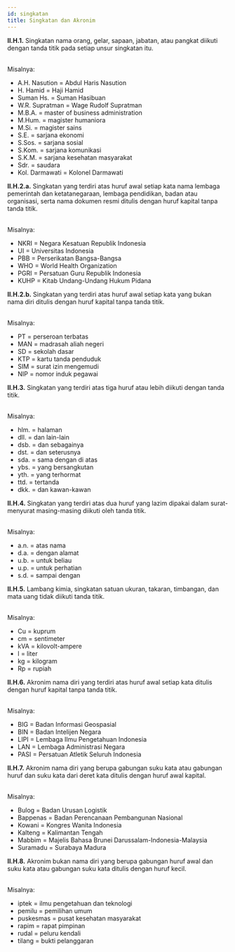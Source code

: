 ```yaml
---
id: singkatan
title: Singkatan dan Akronim
---
```


<div style={{ padding: '20px', color: 'black', backgroundColor: '#dbfaf4' }}>
<b>II.H.1.</b> Singkatan nama orang, gelar, sapaan, jabatan, atau pangkat diikuti dengan tanda titik pada setiap unsur singkatan itu.
</div>
<br />

Misalnya:

- A.H. Nasution = Abdul Haris Nasution
- H. Hamid = Haji Hamid
- Suman Hs. = Suman Hasibuan
- W.R. Supratman = Wage Rudolf Supratman
- M.B.A. = master of business administration
- M.Hum. = magister humaniora
- M.Si. = magister sains
- S.E. = sarjana ekonomi
- S.Sos. = sarjana sosial
- S.Kom. = sarjana komunikasi
- S.K.M. = sarjana kesehatan masyarakat
- Sdr. = saudara
- Kol. Darmawati = Kolonel Darmawati

<div style={{ padding: '20px', color: 'black', backgroundColor: '#dbfaf4' }}>
<b>II.H.2.a.</b> Singkatan yang terdiri atas huruf awal setiap kata nama lembaga pemerintah dan ketatanegaraan, lembaga pendidikan, badan atau organisasi, serta nama dokumen resmi ditulis dengan huruf kapital tanpa tanda titik.
</div>
<br />

Misalnya:

- NKRI = Negara Kesatuan Republik Indonesia
- UI = Universitas Indonesia
- PBB = Perserikatan Bangsa-Bangsa
- WHO = World Health Organization
- PGRI = Persatuan Guru Republik Indonesia
- KUHP = Kitab Undang-Undang Hukum Pidana

<div style={{ padding: '20px', color: 'black', backgroundColor: '#dbfaf4' }}>
<b>II.H.2.b.</b> Singkatan yang terdiri atas huruf awal setiap kata yang bukan nama diri ditulis dengan huruf kapital tanpa tanda titik.
</div>
<br />

Misalnya:

- PT = perseroan terbatas
- MAN = madrasah aliah negeri
- SD = sekolah dasar
- KTP = kartu tanda penduduk
- SIM = surat izin mengemudi
- NIP = nomor induk pegawai

<div style={{ padding: '20px', color: 'black', backgroundColor: '#dbfaf4' }}>
<b>II.H.3.</b> Singkatan yang terdiri atas tiga huruf atau lebih diikuti dengan tanda titik.
</div>
<br />

Misalnya:

- hlm. = halaman
- dll. = dan lain-lain
- dsb. = dan sebagainya
- dst. = dan seterusnya
- sda. = sama dengan di atas
- ybs. = yang bersangkutan
- yth. = yang terhormat
- ttd. = tertanda
- dkk. = dan kawan-kawan

<div style={{ padding: '20px', color: 'black', backgroundColor: '#dbfaf4' }}>
<b>II.H.4.</b> Singkatan yang terdiri atas dua huruf yang lazim dipakai dalam surat-menyurat masing-masing diikuti oleh tanda titik.
</div>
<br />

Misalnya:

- a.n. = atas nama
- d.a. = dengan alamat
- u.b. = untuk beliau
- u.p. = untuk perhatian
- s.d. = sampai dengan

<div style={{ padding: '20px', color: 'black', backgroundColor: '#dbfaf4' }}>
<b>II.H.5.</b> Lambang kimia, singkatan satuan ukuran, takaran, timbangan, dan mata uang tidak diikuti tanda titik.
</div>
<br />

Misalnya:

- Cu = kuprum
- cm = sentimeter
- kVA = kilovolt-ampere
- l = liter
- kg = kilogram
- Rp = rupiah

<div style={{ padding: '20px', color: 'black', backgroundColor: '#dbfaf4' }}>
<b>II.H.6.</b> Akronim nama diri yang terdiri atas huruf awal setiap kata ditulis dengan huruf kapital tanpa tanda titik.
</div>
<br />

Misalnya:

- BIG = Badan Informasi Geospasial
- BIN = Badan Intelijen Negara
- LIPI = Lembaga Ilmu Pengetahuan Indonesia
- LAN = Lembaga Administrasi Negara
- PASI = Persatuan Atletik Seluruh Indonesia

<div style={{ padding: '20px', color: 'black', backgroundColor: '#dbfaf4' }}>
<b>II.H.7.</b> Akronim nama diri yang berupa gabungan suku kata atau gabungan huruf dan suku kata dari deret kata ditulis dengan huruf awal kapital.
</div>
<br />

Misalnya:

- Bulog = Badan Urusan Logistik
- Bappenas = Badan Perencanaan Pembangunan Nasional
- Kowani = Kongres Wanita Indonesia
- Kalteng = Kalimantan Tengah
- Mabbim = Majelis Bahasa Brunei Darussalam-Indonesia-Malaysia
- Suramadu = Surabaya Madura

<div style={{ padding: '20px', color: 'black', backgroundColor: '#dbfaf4' }}>
<b>II.H.8.</b> Akronim bukan nama diri yang berupa gabungan huruf awal dan suku kata atau gabungan suku kata ditulis dengan huruf kecil.
</div>
<br />

Misalnya:

- iptek = ilmu pengetahuan dan teknologi
- pemilu = pemilihan umum
- puskesmas = pusat kesehatan masyarakat
- rapim = rapat pimpinan
- rudal = peluru kendali
- tilang = bukti pelanggaran
